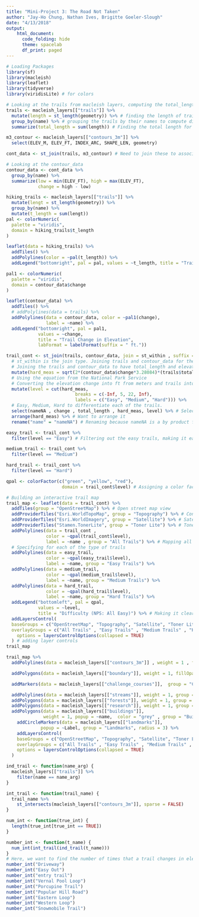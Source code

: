 ```yaml
---
title: "Mini-Project 3: The Road Not Taken"
author: "Jay-Ho Chung, Nathan Ives, Brigitte Goeler-Slough"
date: "4/13/2018"
output: 
    html_document:
      code_folding: hide
      theme: spacelab
      df_print: paged
---
```


```r
# Loading Packages
library(sf)
library(macleish)
library(leaflet)
library(tidyverse)
library(viridisLite) # for colors
```

```r
# Looking at the trails from macleish layers, computing the total_length and saving it for each trail
trails <- macleish_layers[["trails"]] %>% 
  mutate(length = st_length(geometry)) %>% # finding the length of trails
  group_by(name) %>% # grouping the trails by their names to compute different lengths for each trail
  summarize(total_length = sum(length)) # Finding the total length for each trail

m3_contour <- macleish_layers[["contours_3m"]] %>% 
  select(ELEV_M, ELEV_FT, INDEX_ARC, SHAPE_LEN, geometry)

cont_data <- st_join(trails, m3_contour) # Need to join these to associate a name and a change in elevation for each trail

# Looking at the contour_data
contour_data <- cont_data %>% 
  group_by(name) %>% 
  summarize(low = min(ELEV_FT), high = max(ELEV_FT),
            change = high - low)
```

```r
hiking_trails <- macleish_layers[["trails"]] %>%
  mutate(lengt = st_length(geometry)) %>% 
  group_by(name) %>% 
  mutate(t_length = sum(lengt))
pal <- colorNumeric(
  palette = "viridis",
  domain = hiking_trails$t_length
)

leaflet(data = hiking_trails) %>%
  addTiles() %>%
  addPolylines(color = ~pal(t_length)) %>%
  addLegend("bottomright", pal = pal, values = ~t_length, title = "Trail Length", labFormat = labelFormat(suffix =  "m"))

pal1 <- colorNumeric(
  palette = "viridis",
  domain = contour_data$change
)

leaflet(contour_data) %>% 
  addTiles() %>% 
  # addPolylines(data = trails) %>% 
  addPolylines(data = contour_data, color = ~pal1(change),
               label = ~name) %>% 
  addLegend("bottomright", pal = pal1, 
            values = ~change, 
            title = "Trail Change in Elevation",
            labFormat = labelFormat(suffix = " ft."))
```

```r
trail_cont <- st_join(trails, contour_data, join = st_within , suffix = c("name" = "name")) %>% 
  # st_within is the join type. Joining trails and contour_data for the total_length and change
  # Joining the trails and contour_data to have total_length and elevation change
  mutate(hard_meas = sqrt(2*(contour_data$change*3.28084)*(trails$total_length*0.000621371))) %>% 
  # Using the equation from the National Park Service
  # Converting the elevation change into ft from meters and trails into miles from meters.
  mutate(level = cut(hard_meas, 
                          breaks = c(-Inf, 5, 22, Inf), 
                          labels = c("Easy", "Medium", "Hard"))) %>% 
  # Easy, Medium, Hard to differentiate each of the trails.
  select(nameNA , change , total_length , hard_meas, level) %>% # Selecting these variables
  arrange(hard_meas) %>% # Want to arrange it
  rename("name" = "nameNA") # Renaming because nameNA is a by product from the joins
```

```r
easy_trail <- trail_cont %>% 
  filter(level == "Easy") # Filtering out the easy trails, making it easy to color the easy trails

medium_trail <- trail_cont %>% 
  filter(level == "Medium")

hard_trail <- trail_cont %>% 
  filter(level == "Hard")
```

```r
qpal <- colorFactor(c("green", "yellow", "red"), 
                     domain = trail_cont$level) # Assigning a color factor to the difficulty.

# Building an interactive trail map
trail_map <- leaflet(data = trail_cont) %>%
  addTiles(group = "OpenStreetMap") %>% # Open street map view
  addProviderTiles("Esri.WorldTopoMap", group = "Topography") %>% # Contour view in feet
  addProviderTiles("Esri.WorldImagery", group = "Satellite") %>% # Satellite View
  addProviderTiles("Stamen.TonerLite", group = "Toner Lite") %>% # Toner lite
  addPolylines(data = trail_cont , 
               color = ~qpal(trail_cont$level), 
               label = ~name , group = "All Trails") %>% # Mapping all of the trails
  # Specifying for each of the type of trails
  addPolylines(data = easy_trail, 
               color = ~qpal(easy_trail$level),
               label = ~name, group = "Easy Trails") %>% 
  addPolylines(data = medium_trail, 
               color = ~qpal(medium_trail$level),
               label = ~name, group = "Medium Trails") %>% 
  addPolylines(data = hard_trail, 
               color = ~qpal(hard_trail$level),
               label = ~name, group = "Hard Trails") %>% 
  addLegend("bottomleft", pal = qpal, 
            values = ~level, 
            title = "Difficulty (NPS: All Easy)") %>% # Making it clear that all of these trails are easy
  addLayersControl(
  baseGroups = c("OpenStreetMap", "Topography", "Satellite", "Toner Lite"),    
  overlayGroups = c("All Trails" , "Easy Trails" , "Medium Trails" , "Hard Trails") ,
    options = layersControlOptions(collapsed = TRUE)
  ) # adding layer controls
trail_map
```

```r
trail_map %>%
  addPolylines(data = macleish_layers[["contours_3m"]] , weight = 1 , fillOpacity = .1 , group = "Contours (3 m)" , color = "grey") %>% # Incase we want different contour

  addPolygons(data = macleish_layers[["boundary"]], weight = 1, fillOpacity = 0.1, group = "Boundaries" , color = "purple" , label = "Boundaries") %>% # Showing the boundaries

  addMarkers(data = macleish_layers[["challenge_courses"]],  group = "Challenge Courses" , popup = ~cmt) %>% # Identifying the numerous challenge courses

  addPolylines(data = macleish_layers[["streams"]], weight = 1, group = "Streams") %>% # showing streams
  addPolygons(data = macleish_layers[["forests"]], weight = 1, group = "Forests" , color = "green" , label = ~Sheet1__Na) %>% # showing green forests
  addPolygons(data = macleish_layers[["research"]], weight = 1, group = "Research Plots" , color = "brown" ,label = ~OBJECTID) %>% # Showing research plots
  addPolygons(data = macleish_layers[["buildings"]], 
              weight = 1, popup = ~name,  color = "grey" , group = "Buildings") %>% # showing buildings
    addCircleMarkers(data = macleish_layers[["landmarks"]], 
             popup = ~Label, group = "Landmarks", radius = 3) %>%
    addLayersControl(
    baseGroups = c("OpenStreetMap", "Topography", "Satellite", "Toner Lite"),
    overlayGroups = c("All Trails" , "Easy Trails" , "Medium Trails" , "Hard Trails" , "Boundaries" ,"Streams" , "Forests" , "Research Plots" , "Buildings" , "Landmarks", "Challenge Courses" , "Contours (3 m)") , # Including all of the groups
    options = layersControlOptions(collapsed = TRUE)
  ) 
```

```r
ind_trail <- function(name_arg) {
  macleish_layers[["trails"]] %>%
    filter(name == name_arg)
}

int_trail <- function(trail_name) {
  trail_name %>%
    st_intersects(macleish_layers[["contours_3m"]], sparse = FALSE)
}

num_int <- function(true_int) {
  length(true_int[true_int == TRUE])
}

number_int <- function(t_name) {
  num_int(int_trail(ind_trail(t_name)))
}
# Here, we want to find the number of times that a trail changes in elevation by finding how many times it intersects the contours. Reid suggested that we look at this to make sure that our trails are, infact, difficult for people to walk through.
number_int("Driveway")
number_int("Easy Out")
number_int("entry trail")
number_int("Vernal Pool Loop")
number_int("Porcupine Trail")
number_int("Popular Hill Road")
number_int("Eastern Loop")
number_int("Western Loop")
number_int("Snowmobile Trail")
```
